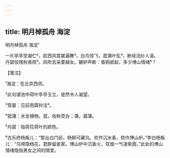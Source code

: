 ```yaml
---
---
---
```

title: 明月棹孤舟 海淀
---



明月棹孤舟 海淀¹


一片亭亭空凝伫²。趁西风霓裳遍舞³。白鸟惊飞，菰蒲叶乱⁴，断续浣纱人语。　　丹碧驳残秋夜雨⁵。风吹去采菱越女。辘轳声断：昏鸦欲起，多少博山情绪⁶？





【笺注】


¹海淀：在北京西郊。

²此句谓池中荷叶亭亭玉立，徒然令人凝望。

³霓裳：见前雨霖铃注⁸。

⁴菰蒲：水生植物。菰，俗称茭白；蒲，菖蒲。

⁵丹碧：指荷花荷叶的颜色。

⁶古乐府杨叛儿：“暂出白门前，杨柳可藏乌。欢作沉水香，侬作博山炉。”李白杨叛儿：“乌啼隐杨花，君醉留妾家。博山炉中沉香火，双烟一气凌紫霞。”此处的博山情绪隐指男女之间的情爱。